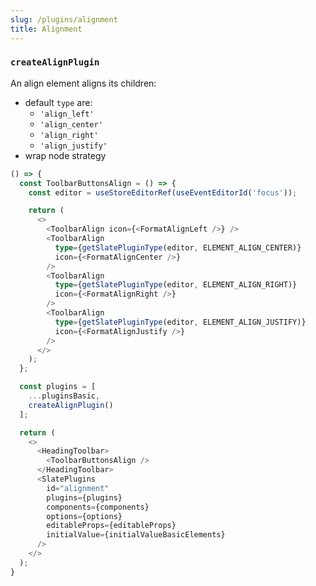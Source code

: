 ```yaml
---
slug: /plugins/alignment
title: Alignment
---
```


### `createAlignPlugin`

An align element aligns its children:
- default `type` are:
  - `'align_left'`
  - `'align_center'`
  - `'align_right'`
  - `'align_justify'`
- wrap node strategy

```ts live
() => {
  const ToolbarButtonsAlign = () => {
    const editor = useStoreEditorRef(useEventEditorId('focus'));

    return (
      <>
        <ToolbarAlign icon={<FormatAlignLeft />} />
        <ToolbarAlign
          type={getSlatePluginType(editor, ELEMENT_ALIGN_CENTER)}
          icon={<FormatAlignCenter />}
        />
        <ToolbarAlign
          type={getSlatePluginType(editor, ELEMENT_ALIGN_RIGHT)}
          icon={<FormatAlignRight />}
        />
        <ToolbarAlign
          type={getSlatePluginType(editor, ELEMENT_ALIGN_JUSTIFY)}
          icon={<FormatAlignJustify />}
        />
      </>
    );
  };

  const plugins = [
    ...pluginsBasic,
    createAlignPlugin()
  ];

  return (
    <>
      <HeadingToolbar>
        <ToolbarButtonsAlign />
      </HeadingToolbar>
      <SlatePlugins
        id="alignment"
        plugins={plugins}
        components={components}
        options={options}
        editableProps={editableProps}
        initialValue={initialValueBasicElements}
      />
    </>
  );
}
```